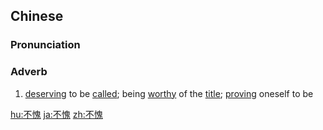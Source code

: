 ==Chinese==
{{zh-forms}}

===Pronunciation===
{{zh-pron
|m=不kuì
|c=bat1 kwai5
|cat=adv
}}

===Adverb===
{{zh-adv}}

# [[deserve|deserving]] to be [[called]]; being [[worthy]] of the [[title]]; [[prove|proving]] oneself to be

[[hu:不愧]]
[[ja:不愧]]
[[zh:不愧]]